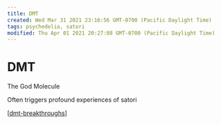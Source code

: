 ```yaml
---
title: DMT
created: Wed Mar 31 2021 23:16:56 GMT-0700 (Pacific Daylight Time)
tags: psychedelia, satori
modified: Thu Apr 01 2021 20:27:08 GMT-0700 (Pacific Daylight Time)
---
```


# DMT

The God Molecule

Often triggers profound experiences of satori

[[dmt-breakthroughs]]



[//begin]: # "Autogenerated link references for markdown compatibility"
[dmt-breakthroughs]: ../forget/dmt-breakthroughs "DMT Breakthroughs"
[//end]: # "Autogenerated link references"